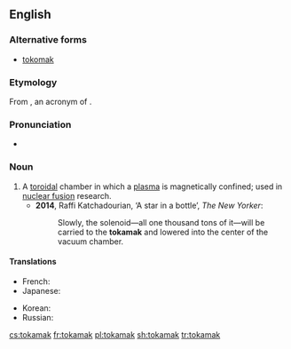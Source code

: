 ==English==
{{wikipedia}}

===Alternative forms===
* [[tokomak]]

===Etymology===
From {{etyl|ru|en}} {{m|ru|токама́к}}, an acronym of {{m|ru|[[тороидальный|тороида́льная]] [[ка́мера]] [[с]] [[магнитный|магни́тными]] [[катушка|кату́шками]]||toroidal chamber with magnetic coils}}.

===Pronunciation===
* {{a|UK}} {{IPA|/ˈtəʊkəmak/|lang=en}}

===Noun===
{{en-noun}}

# A [[toroidal]] chamber in which a [[plasma]] is magnetically confined; used in [[nuclear fusion]] research.
#* '''2014''', Raffi Katchadourian, ‘A star in a bottle’, ''The New Yorker'':
#*: Slowly, the solenoid—all one thousand tons of it—will be carried to the '''tokamak''' and lowered into the center of the vacuum chamber.

====Translations====
{{trans-top|a toroidal chamber in which a plasma is magnetically confined}}
* French: {{t+|fr|tokamak|m}}
* Japanese: {{t|ja|トカマク|tr=tokamaku|sc=Jpan}}
{{trans-mid}}
* Korean: {{t|ko|토카막|sc=Kore}}
* Russian: {{t+|ru|токама́к|m}}
{{trans-bottom}}

[[cs:tokamak]]
[[fr:tokamak]]
[[pl:tokamak]]
[[sh:tokamak]]
[[tr:tokamak]]